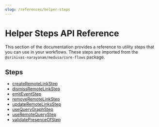 ```yaml
---
slug: /references/helper-steps
---
```



# Helper Steps API Reference

This section of the documentation provides a reference to utility steps that you can use in your workflows. These steps are imported from the `@srinivas-narayanam/medusa/core-flows` package.

## Steps

- [createRemoteLinkStep](../../helper_steps/functions/helper_steps.createRemoteLinkStep/page.mdx)
- [dismissRemoteLinkStep](../../helper_steps/functions/helper_steps.dismissRemoteLinkStep/page.mdx)
- [emitEventStep](../../helper_steps/functions/helper_steps.emitEventStep/page.mdx)
- [removeRemoteLinkStep](../../helper_steps/functions/helper_steps.removeRemoteLinkStep/page.mdx)
- [updateRemoteLinksStep](../../helper_steps/functions/helper_steps.updateRemoteLinksStep/page.mdx)
- [useQueryGraphStep](../../helper_steps/functions/helper_steps.useQueryGraphStep/page.mdx)
- [useRemoteQueryStep](../../helper_steps/functions/helper_steps.useRemoteQueryStep/page.mdx)
- [validatePresenceOfStep](../../helper_steps/functions/helper_steps.validatePresenceOfStep/page.mdx)

